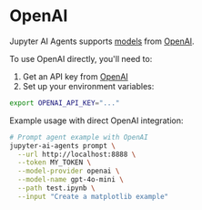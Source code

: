 # OpenAI

Jupyter AI Agents supports [models](https://platform.openai.com/models#current-model-aliases) from [OpenAI](https://platform.openai.com/overview).


To use OpenAI directly, you'll need to:

1. Get an API key from [OpenAI](https://platform.openai.com)
2. Set up your environment variables:

```bash
export OPENAI_API_KEY="..."
```

Example usage with direct OpenAI integration:

```bash
# Prompt agent example with OpenAI
jupyter-ai-agents prompt \
  --url http://localhost:8888 \
  --token MY_TOKEN \
  --model-provider openai \
  --model-name gpt-4o-mini \
  --path test.ipynb \
  --input "Create a matplotlib example"
```
